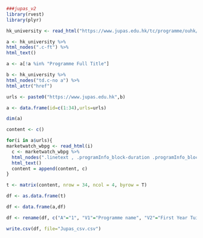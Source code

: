 ```r
###jupas_v2
library(rvest)
library(plyr)

hk_university <- read_html("https://www.jupas.edu.hk/tc/programme/ouhk/")

a <- hk_university %>%
html_nodes(".c-ft") %>% 
html_text()

a <- a[!a %in% "Programme Full Title"]

b <- hk_university %>%
html_nodes("td.c-no a") %>% 
html_attr("href")

urls <- paste0("https://www.jupas.edu.hk",b)

a <- data.frame(id=c(1:34),urls=urls)

dim(a)

content <- c()

for(i in a$urls){
marketwatch_wbpg <- read_html(i)
  c <- marketwatch_wbpg %>%
  html_nodes(".linetext , .programInfo_block-duration .programInfo_block-text , .programInfo_block-level .programInfo_block-text , .program_title .before_label") %>%
  html_text()
  content = append(content, c)
}

t <- matrix(content, nrow = 34, ncol = 4, byrow = T)

df <- as.data.frame(t) 

df <- data.frame(a,df)

df <- rename(df, c("A"="1", "V1"="Programme name", "V2"="First Year Tuition Fee", "V3"="Study Level", "V4"="Duration of Study"))

write.csv(df, file="Jupas_csv.csv")
```